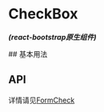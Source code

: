 

<Meta of={CheckBoxStories} />

# CheckBox
<p><em><strong>(react-bootstrap原生组件)</strong></em></p>
## 基本用法
<Canvas of={CheckBoxStories.Basic}/>

## API
详情请见<a href="https://react-bootstrap.github.io/docs/forms/checks-radios#formcheck">FormCheck</a>